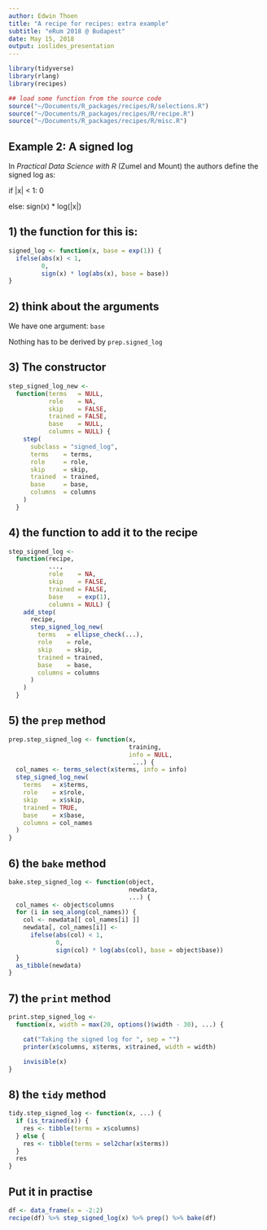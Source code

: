 ```yaml
---
author: Edwin Thoen
title: "A recipe for recipes: extra example"
subtitle: "eRum 2018 @ Budapest"
date: May 15, 2018
output: ioslides_presentation
---
```

```r
library(tidyverse)
library(rlang)
library(recipes)
```

```r
## load some function from the source code
source("~/Documents/R_packages/recipes/R/selections.R")
source("~/Documents/R_packages/recipes/R/recipe.R")
source("~/Documents/R_packages/recipes/R/misc.R")
```

## Example 2: A signed log

In *Practical Data Science with R* (Zumel and Mount) the authors define the signed log as:

if |x| < 1: 0

else:       sign(x) * log(|x|)

## 1) the function for this is:
```r
signed_log <- function(x, base = exp(1)) {
  ifelse(abs(x) < 1, 
         0, 
         sign(x) * log(abs(x), base = base))
}
```

## 2) think about the arguments

We have one argument: `base`

Nothing has to be derived by `prep.signed_log`

## 3) The constructor

```r
step_signed_log_new <-
  function(terms   = NULL,
           role    = NA,
           skip    = FALSE,
           trained = FALSE,
           base    = NULL,
           columns = NULL) {
    step(
      subclass = "signed_log",
      terms    = terms,
      role     = role,
      skip     = skip,
      trained  = trained,
      base     = base,
      columns  = columns
    )
  }
```

## 4) the function to add it to the recipe

```r
step_signed_log <-
  function(recipe,
           ...,
           role    = NA,
           skip    = FALSE,
           trained = FALSE,
           base    = exp(1),
           columns = NULL) {
    add_step(
      recipe,
      step_signed_log_new(
        terms   = ellipse_check(...),
        role    = role,
        skip    = skip,
        trained = trained,
        base    = base,
        columns = columns
      )
    )
  }
```

## 5) the `prep` method

```r
prep.step_signed_log <- function(x,
                                 training,
                                 info = NULL, 
                                  ...) {
  col_names <- terms_select(x$terms, info = info)
  step_signed_log_new(
    terms   = x$terms,
    role    = x$role,
    skip    = x$skip,
    trained = TRUE,
    base    = x$base,
    columns = col_names
  )
}
```

## 6) the `bake` method

```r

bake.step_signed_log <- function(object,
                                 newdata,
                                 ...) {
  col_names <- object$columns
  for (i in seq_along(col_names)) {
    col <- newdata[[ col_names[i] ]]
    newdata[, col_names[i]] <-
      ifelse(abs(col) < 1, 
             0, 
             sign(col) * log(abs(col), base = object$base))
  }
  as_tibble(newdata)
}
```

## 7) the `print` method 

```r
print.step_signed_log <-
  function(x, width = max(20, options()$width - 30), ...) {

    cat("Taking the signed log for ", sep = "")
    printer(x$columns, x$terms, x$trained, width = width)

    invisible(x)
}
```

## 8) the `tidy` method

```r
tidy.step_signed_log <- function(x, ...) {
  if (is_trained(x)) {
    res <- tibble(terms = x$columns)
  } else {
    res <- tibble(terms = sel2char(x$terms))
  }
  res
}
```

## Put it in practise

```r
df <- data_frame(x = -2:2)
recipe(df) %>% step_signed_log(x) %>% prep() %>% bake(df)
```
